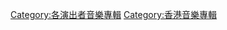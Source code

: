 {{Category explanation|由[[葉德嫻|葉德嫻]]錄製的音樂專輯}}{{Cat see also|葉德嫻歌曲}}

[[Category:各演出者音樂專輯|Category:各演出者音樂專輯]]
[[Category:香港音樂專輯|Category:香港音樂專輯]]